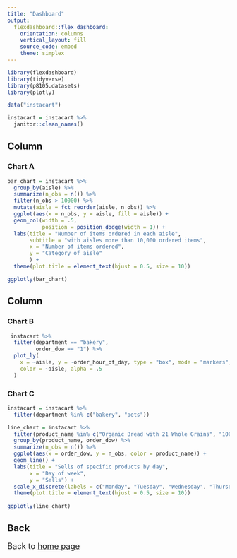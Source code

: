 ```yaml
---
title: "Dashboard"
output: 
  flexdashboard::flex_dashboard:
    orientation: columns
    vertical_layout: fill
    source_code: embed
    theme: simplex
---
```


```r
library(flexdashboard)
library(tidyverse)
library(p8105.datasets)
library(plotly)
```

```r
data("instacart")

instacart = instacart %>% 
  janitor::clean_names() 
```

Column {data-width=500} 
-----------------------------------------------------------------------

### Chart A

```r
bar_chart = instacart %>% 
  group_by(aisle) %>% 
  summarize(n_obs = n()) %>% 
  filter(n_obs > 10000) %>% 
  mutate(aisle = fct_reorder(aisle, n_obs)) %>% 
  ggplot(aes(x = n_obs, y = aisle, fill = aisle)) + 
  geom_col(width = .5,
           position = position_dodge(width = 1)) +
  labs(title = "Number of items ordered in each aisle",
       subtitle = "with aisles more than 10,000 ordered items",
       x = "Number of items ordered",
       y = "Category of aisle"
       ) +
  theme(plot.title = element_text(hjust = 0.5, size = 10))

ggplotly(bar_chart)

```

Column {data-width=500}
-----------------------------------------------------------------------

### Chart B

```r
 instacart %>% 
  filter(department == "bakery",
         order_dow == "1") %>%
  plot_ly(
    x = ~aisle, y = ~order_hour_of_day, type = "box", mode = "markers",
    color = ~aisle, alpha = .5
  )
```


### Chart C

```r
instacart = instacart %>% 
  filter(department %in% c("bakery", "pets"))

line_chart = instacart %>% 
  filter(product_name %in% c("Organic Bread with 21 Whole Grains", "100% Whole Wheat Bread", "Original Nooks & Crannies English Muffins", "Sourdough Bread", "Corn Tortillas", "Plain Bagels", "Whole Wheat Bread")) %>%
  group_by(product_name, order_dow) %>% 
  summarize(n_obs = n()) %>% 
  ggplot(aes(x = order_dow, y = n_obs, color = product_name)) +
  geom_line() +
  labs(title = "Sells of specific products by day",
       x = "Day of week",
       y = "Sells") +
  scale_x_discrete(labels = c("Monday", "Tuesday", "Wednesday", "Thursday", "Friday", "Saturday", "Sunday")) +
  theme(plot.title = element_text(hjust = 0.5, size = 10))
  
ggplotly(line_chart)
```

## Back
<font size="4">Back to [home page](index.html)</font>















